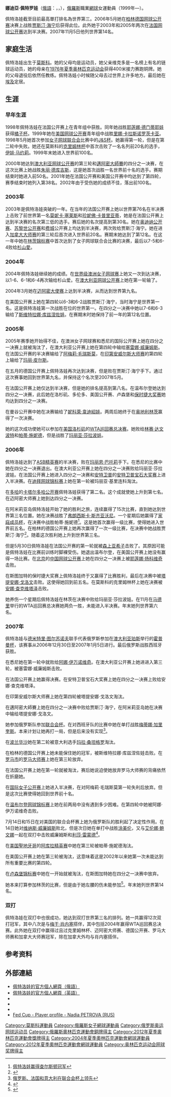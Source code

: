{{noteTA
|T=zh-hans:娜迪亚·佩特罗娃;zh-hk:娜迪亞·柏祖娃;zh-tw:娜迪亞·佩特羅娃;
|1=佩特洛娃=>zh-hk:柏祖娃;佩特洛娃=>zh-tw:佩特羅娃;
}}
{{Infobox 网球
|姓名=Nadia Petrova
|照片=Nadia Petrova 2007 Australian Open R1.jpg
|国籍={{flagicon|RUS}}俄羅斯
|生年=1982年
|生日=6月8日
|出生地=[[莫斯科|莫斯科]]，[[俄羅斯|俄羅斯]]
|居住地=[[莫斯科|莫斯科]]，[[俄羅斯|俄羅斯]]
|身高=178
|体重=65
|持拍手=右
|反拍=双手
|转职业年=1999年
|球拍=Babolat Pure Storm MP
|球衣=adidas
|球鞋=adidas Barricade IV
|单打最高排名='''3'''（2006年5月15日）
|双打最高排名='''3'''（2005年5月21日）
|现单打排名=117
|现双打排名=8
|单打冠军头衔=13
|双打冠军头衔=12
|职业战绩=520胜285负
|奖金=11,608,848[[美元|美元]]
|澳网最好成绩=QF
|法网最好成绩=SF
|温网最好成绩=QF
|美网最好成绩=QF
|大满贯个数=
|奥运会最好成绩=3R
|OlympicsDoublesresult         = [[Image:Bronze_medal.svg|25px]] 銅牌（2012）
}}
'''娜迪亞·佩特罗娃'''（[[俄語|俄語]]：'''{{lang|ru|Надежда Петрова}}'''，{{lang|en|Nadia Petrova}}，{{bd|1982年|6月8日|catIdx=P}}），[[俄羅斯|俄羅斯]]職業[[網球|網球]]女運動員（1999年—）。

佩特洛娃截至目前最高單打排名為世界第三。2006年5月她在[[柏林|柏林]][[德国网球公开赛|德国网球公开赛]]决赛上战胜[[贾斯汀·海宁|贾斯汀·海宁]]后获得此位。此外她于2003年和2005年两次在[[法国网球公开赛|法国网球公开赛]]达到半决赛。2007年11月5日他列世界第14名。

== 家庭生活 ==
佩特洛娃出生于[[莫斯科|莫斯科]]。她的父母均是运动员，她父亲维克多是一名榜上有名的链球运动员，她的母亲在[[1976年夏季奥林匹克运动会|1976年夏季奥林匹克运动会]]获得400米接力赛跑铜牌。她的父母退役后依然任教练。佩特洛娃小时候随父母去过世界上许多地方。最后她在[[埃及|埃及]]定居。

== 生涯 ==

=== 早年生涯 ===
1998年佩特洛娃在法国公开赛上在青年组中获胜。同年她战胜[[耶莲娜·德门蒂耶娃|耶莲娜·德门蒂耶娃]]获得[[橘子杯|橘子杯]]。1999年她在[[美国网球公开赛|美国网球公开赛]]青年组中战胜[[里娜·卡拉斯诺罗茨卡亚|里娜·卡拉斯诺罗茨卡亚]]。1998年5月她首次参加[[女子网球联合会|女子网球联合会]]比赛中的[[J&S杯|J&S杯]]。她赢得第一轮，但是在第二轮中失败。她还在莫斯科的[[克里姆林杯|克里姆林杯]]中首次击败了一名名列前20名的选手，[[伊娃·马约莉|伊娃·马约莉]]。1999年末她进入世界前100名。

2000年她达到[[澳大利亚网球公开赛|澳大利亚网球公开赛]]的第三轮和[[邁阿密大師賽|邁阿密大師賽]]的四分之一决赛，在这次比赛上她战胜[[朱丽·德库吉斯|朱丽·德库吉斯]]，这是她首次战胜一名世界前十名的选手。赛期结束时她进入前50名。2001年她在法国公开赛和美国公开赛中均达到了第四轮，赛季结束时她列入第38名。2002年由于受伤她的成绩不佳，落出前100名。

=== 2003年 ===
2003年是佩特洛娃突破的一年。在当年的法国公开赛上她以世界第76名在半决赛上击败了前世界第一名[[莫妮卡·塞莱斯|莫妮卡·塞莱斯]]和[[珍妮佛·卡普里亚蒂|珍妮佛·卡普里亚蒂]]，她是在法国公开赛上达到半决赛的名次第三低的选手。赛后她的名次提高到第30名。她在[[奥迪纳公开赛|奥迪纳公开赛]]、[[苏黎世公开赛|苏黎世公开赛]]和[[费城|费城]]公开赛上均达到半决赛，两次败给贾斯汀·海宁。她在进入[[加拿大大师赛|加拿大大师赛]]的第三轮后首次进入世界前20名。赛期末她达到了第12名。在这一年中她在[[林茨锦标赛|林茨锦标赛]]中首次达到了女子网球联合会比赛的决赛，最后以7-5和6-4败给[[杉山愛|杉山愛]]。

=== 2004年 ===
2004年佩特洛娃继续她的成绩。在[[世界级澳洲女子网球赛|世界级澳洲女子网球赛]]上她又一次到达决赛，以1-6、6-1和6-4再次输给杉山爱。在[[澳大利亚网球公开赛|澳大利亚网球公开赛]]上她在第一轮输了。

2004年3月她在[[迈阿密大使赛|迈阿密大使赛]]上达到半决赛，从而达到世界第九名。

在美国公开赛上她在第四轮以6-3和6-2战胜贾斯汀·海宁，当时海宁是世界第一名。这是佩特洛娃第一次战胜在位的世界第一。在四分之一决赛中她以7-6和6-3输给了[[斯维特拉娜·库兹涅佐娃|斯维特拉娜·库兹涅佐娃]]。在赛期末时她保持了前一年的第12名位置。

=== 2005年 ===
2005年赛季她开始得不佳，在澳洲女子网球赛和悉尼的国际公开赛上她在四分之一决赛上就被淘汰了，在澳大利亚公开赛上她在第四轮中输给[[塞雷娜·威廉姆斯|塞雷娜·威廉姆斯]]。在法国公开赛的半决赛输给了[[阿梅莉·毛瑞斯莫|阿梅莉·毛瑞斯莫]]，在[[印第安威尔斯大师赛|印第安威尔斯大师赛]]的第四轮上输给了[[玛丽·皮尔斯|玛丽·皮尔斯]]。

在五月的德国公开赛上佩特洛娃再次达到决赛，但是败在贾斯汀·海宁手下。通过这次赛事她回到世界第九名，并保持这个名次至2007年5月。

在法国公开赛上她仅达到半决赛，但是她的排名提高到第八名。在温布尔登她达到四分之一决赛，此后她在洛杉矶、多伦多、美国公开赛、卢森堡和[[保时捷大奖赛|保时捷大奖赛]]她均达到四分之一决赛。

在曼谷公开赛中她在决赛输给了[[妮科萊·韋迪紹娃|妮科萊·韋迪紹娃]]。两周后她终于在[[奥地利|奥地利]][[林茨|林茨]]赢得了一次决赛。

她的这次成功使她可以参加在[[美国|美国]][[洛杉矶|洛杉矶]]的[[WTA巡回赛总决赛|WTA巡回赛总决赛]]。她败给[[林赛·达文波特|林赛·达文波特]]和[[帕蒂·施妮德|帕蒂·施妮德]]，但是战胜了[[玛丽亚·莎拉波娃|玛丽亚·莎拉波娃]]。

=== 2006年 ===
佩特洛娃达到了[[ASB精英赛|ASB精英赛]]的半决赛，败在[[玛丽恩·巴托莉|玛丽恩·巴托莉]]手下。在悉尼的比赛中她在四分之一决赛退出。在澳大利亚公开赛上她在四分之一决赛败给玛丽亚·莎拉波娃。在法国公开赛上她进入四分之一决赛和[[安特卫普|安特卫普]]的[[安特卫普宝石大奖赛|安特卫普宝石大奖赛]]上进入半决赛。在[[迪拜网球锦标赛|迪拜网球锦标赛]]上她在第一轮被玛丽亚·基里连科淘汰。

在[[多哈|多哈]]的[[卡塔尔多哈公开赛|卡塔尔多哈公开赛]]佩特洛娃获得了第二名。这个成就使她上升到第七名。在迈阿密大师赛上她到达四分之一决赛。

在阿米莉亚岛佩特洛娃开始了她的胜利之旅，连续赢得了15次比赛，直到她达到世界第三名位置。她在决赛战胜了[[弗朗西斯卡·斯齐亚沃尼|弗朗西斯卡·斯齐亚沃尼]]。一个星期后她赢得了[[家庭成员杯|家庭成员杯]]，在决赛中战胜帕蒂·施妮德<ref>[http://www.abc.net.au/sport/content/200604/s1617190.htm 佩特洛娃赢得查尔斯顿冠军]{{Dead link|date=2019年4月 |bot=InternetArchiveBot |fix-attempted=yes }}</ref>。这是她首次赢得一级比赛，使得她进入世界前五名。在柏林的德国公开赛上她再次赢得了一次一级比赛，在决赛中她战胜贾斯汀·海宁<ref>{{Cite web |url=http://sports.yahoo.com/ten/news?slug=berlintennis&prov=st&type=lgns |title=佩特洛娃战胜海宁赢得德国公开赛 |access-date=2007-12-25 |archive-date=2007-05-24 |archive-url=https://web.archive.org/web/20070524180534/http://sports.yahoo.com/ten/news?slug=berlintennis&prov=st&type=lgns |dead-url=no }}</ref>。随着这次胜利她上升到世界第三名。

但是5月30日佩特洛娃在法国公开赛的第一轮就被[[森上亚希子|森上亚希子]]击败了。其原因可能是佩特洛娃在比赛前训练时脚裸受伤。她退出温布尔登，在美国公开赛上她没有赢得一场比赛。在[[北京|北京]]的[[中国网球公开赛|中国网球公开赛]]上她在四分之一决赛上被[[耶莲娜·扬科维奇|耶莲娜·扬科维奇]]击败。

在斯图加特的保时捷大奖赛上佩特洛娃终于又赢得了比赛胜利，最后在决赛中被[[塔提安娜·戈洛文|塔提安娜·戈洛文]]击败。这使得她回到前五名。在莫斯科的克里姆林杯上她在决赛被[[安娜·查克维塔泽|安娜·查克维塔泽]]击败。

她养伤一个星期后佩特洛娃在林茨在决赛中败给玛丽亚·莎拉波娃。在11月在[[马德里|马德里]]举行的WTA巡回赛总决赛她两负一胜，未能进入半决赛。年末她列世界第六名。

=== 2007年 ===
佩特洛娃与[[德米特里·图尔苏诺夫|德米特里·图尔苏诺夫]]联手代表俄罗斯参加在[[澳大利亚|澳大利亚]][[珀斯|珀斯]]举行的[[霍普曼杯|霍普曼杯]]，该赛事从2006年12月30日至2007年1月5日进行。最后俄罗斯战胜西班牙获胜。

在悉尼她在第一轮中就败给[[阿娜·伊万诺维奇|阿娜·伊万诺维奇]]。在澳大利亚公开赛上她进进入第三轮，被塞雷娜·威廉姆斯击败。

在法国公开赛上她赢得决赛。在安特卫普宝石大奖赛上她在四分之一决赛上败给安娜·查克维塔泽。

在印第安威尔斯大师赛上她在第四轮被塔提安娜·戈洛文淘汰。

在邁阿密大師賽上她在四分之一决赛中败给贾斯汀·海宁，在阿米莉亚岛她在决赛中输给塔提安娜·戈洛文。

她参加俄罗斯队参加[[联合会杯|联合会杯]]。在对西班牙队的比赛中她在单打战胜[[梅蒂娜·加里奎斯|梅蒂娜·加里奎斯]]。本来计划让她再打一局，但是后来没有实现<ref>[http://sports.espn.go.com/sports/tennis/news/story?id=2844913 俄罗斯、法国和意大利在联合会杯上领先]</ref>。

在[[波兰|波兰]][[华沙|华沙]]她在第二轮被意大利选手[[玛拉·桑坦格罗|玛拉·桑坦格罗]]淘汰。

在柏林的德国公开赛上她未能保住她的冠军，被斯维特拉娜·库兹涅佐娃击败。在[[罗马市|罗马市]]的[[罗马大师赛|罗马大师赛]]上她在第三轮放弃。

在法国公开赛上她在第一轮就被淘汰，赛后她说迫使她放弃罗马大师赛的背痛依然在折磨她。

在[[国际女子公开赛|国际女子公开赛]]上她进入半决赛，在对阿梅莉·毛瑞斯莫第一轮失利后放弃。但是这次比赛使得她回到世界前十名。

在[[温布尔登网球锦标赛|温布尔登网球锦标赛]]上她在前两局中没有遇到多少困难。在第四轮中她被阿娜·伊万诺维奇击败。

7月14日和15日在对美国的联合会杯赛上她为俄罗斯队的胜利起了决定性作用。在14日她对[[维纳斯·威廉姆斯|维纳斯·威廉姆斯]]败北，但是次日她在单打中战胜[[涂美伦|涂美伦]]，又与[[艾伦娜·鲍文娜|艾伦娜·鲍文娜]]一起在双打中击败威廉姆斯和[[利莎·雷蒙德|利莎·雷蒙德]]<ref>{{Cite web |url=http://www.fedcup.com/news/matchreport.asp?articleid=11173 |title=俄罗斯赢得联合会杯决赛 |access-date=2007-12-25 |archive-date=2007-07-17 |archive-url=https://web.archive.org/web/20070717184041/http://www.fedcup.com/news/matchreport.asp?articleid=11173 |dead-url=no }}</ref>。

在[[美国|美国]][[聖地牙哥_(美國加州)|聖地牙哥]]的[[阿库拉精英赛|阿库拉精英赛]]中她在第三轮被帕蒂·施妮德淘汰。

在美国公开赛上她在第三轮被淘汰，这意味着这是2002年以来她第一次未能达到所有重要比赛的第四轮。

在[[卢森堡锦标赛|卢森堡锦标赛]]中她在一开始就被淘汰，在斯图加特她在四分之一决赛中放弃。

她本来打算参加林茨的比赛，但是由于她左腰的伤未能参加<ref>{{Cite web |url=http://www.sonyericssonwtatour.com/3/newsroom/stories/?ContentID=1832 |title=查克维塔兹在林茨获胜 |accessdate=2007-12-25 |archive-date=2008-11-17 |archive-url=https://web.archive.org/web/20081117051514/http://www.sonyericssonwtatour.com/3/newsroom/stories/?ContentID=1832 |dead-url=no }}</ref>。年末她列世界第14名。

=== 双打 ===
佩特洛娃在双打中也很成功，她达到双打世界第三名的排列。她一共赢得12次双打冠军，其中八次是与[[梅干·肖内塞|梅干·肖内塞]]搭伴，其中包括2004年赢得WTA巡回赛总决赛。此外她在双打中赢得过且过克里姆林杯、迈阿密大师赛、德国公开赛、罗马大师赛和加拿大大师赛冠军，除在加拿大外均与肖内塞搭伴。

== 参考资料 ==
<references />

== 外部連結 ==
* [https://web.archive.org/web/20161011083810/http://nadia-petrova.ru/ 佩特洛娃的官方個人網頁（俄語）]
* [https://web.archive.org/web/20150926170959/http://eng.nadia-petrova.ru/ 佩特洛娃的官方個人網頁（英語）]
* {{Official|http://www.petrovadreamteam.com/}}
* {{WTA|6564}}
* {{ITF Profile|id=20010414}}
* [http://www.fedcup.com/en/players/player/profile.aspx?playerid=20010414 Fed Cup - Player profile - Nadia PETROVA (RUS)] {{Wayback|url=http://www.fedcup.com/en/players/player/profile.aspx?playerid=20010414 |date=20160330172155 }}

{{s-start}}
{{s-ach|aw}}
{{succession box|
|before= {{flagicon|SVK}} [[達妮埃拉·漢圖霍娃|漢圖霍娃]]
|after= {{flagicon|RUS}} [[玛丽亚·莎拉波娃|莎拉波娃]]
|title= [[女子網球聯合會|WTA]]最佳進步獎
|years= 2003年
|}}
{{s-end}}

{{DEFAULTSORT:Petrova, Nadia}}
[[Category:莫斯科運動員|Category:莫斯科運動員]]
[[Category:俄羅斯女子網球運動員|Category:俄羅斯女子網球運動員]]
[[Category:俄罗斯奥运网球运动员|Category:俄罗斯奥运网球运动员]]
[[Category:俄羅斯奧林匹克運動會銅牌得主|Category:俄羅斯奧林匹克運動會銅牌得主]]
[[Category:2012年夏季奧林匹克運動會獎牌得主|Category:2012年夏季奧林匹克運動會獎牌得主]]
[[Category:2004年夏季奧林匹克運動會網球運動員|Category:2004年夏季奧林匹克運動會網球運動員]]
[[Category:2012年夏季奧林匹克運動會網球運動員|Category:2012年夏季奧林匹克運動會網球運動員]]
[[Category:奥林匹克运动会网球奖牌得主|Category:奥林匹克运动会网球奖牌得主]]